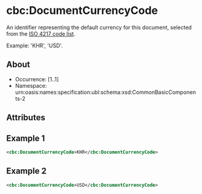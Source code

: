 # cbc:DocumentCurrencyCode
An identifier representing the default currency for this document, selected from the [ISO 4217 code list](https://www.iban.com/currency-codes).

Example: 'KHR', 'USD'.
## About
* Occurrence: [1..1]
* Namespace: urn:oasis:names:specification:ubl:schema:xsd:CommonBasicComponents-2

## Attributes

## Example 1
```xml
<cbc:DocumentCurrencyCode>KHR</cbc:DocumentCurrencyCode>
```

## Example 2
```xml
<cbc:DocumentCurrencyCode>USD</cbc:DocumentCurrencyCode>
```